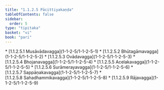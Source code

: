 ```yaml
---
title: "1.1.2.5 Pācittiyakaṇḍa"
tableOfContents: false
sidebar:
  order: 5
type: "tipitaka"
basket: "vi"
book: "pari"
---
```



<DynamicBreadcrumb />



<TableOfContents book="pari" section="1.1.2.5">
* [1.1.2.5.1 Musāvādavagga](1-1-2-5/1-1-2-5-1)
* [1.1.2.5.2 Bhūtagāmavagga](1-1-2-5/1-1-2-5-2)
* [1.1.2.5.3 Ovādavagga](1-1-2-5/1-1-2-5-3)
* [1.1.2.5.4 Bhojanavagga](1-1-2-5/1-1-2-5-4)
* [1.1.2.5.5 Acelakavagga](1-1-2-5/1-1-2-5-5)
* [1.1.2.5.6 Surāmerayavagga](1-1-2-5/1-1-2-5-6)
* [1.1.2.5.7 Sappāṇakavagga](1-1-2-5/1-1-2-5-7)
* [1.1.2.5.8 Sahadhammikavagga](1-1-2-5/1-1-2-5-8)
* [1.1.2.5.9 Rājavagga](1-1-2-5/1-1-2-5-9)
</TableOfContents>